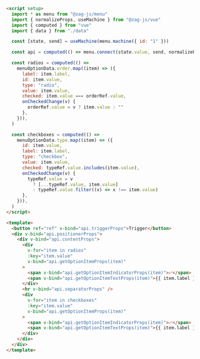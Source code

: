 ```html
<script setup>
  import * as menu from "@zag-js/menu"
  import { normalizeProps, useMachine } from "@zag-js/vue"
  import { computed } from "vue"
  import { data } from "./data"

  const [state, send] = useMachine(menu.machine({ id: "1" }))

  const api = computed(() => menu.connect(state.value, send, normalizeProps))

  const radios = computed(() =>
    menuOptionData.order.map((item) => ({
      label: item.label,
      id: item.value,
      type: "radio",
      value: item.value,
      checked: item.value === orderRef.value,
      onCheckedChange(v) {
        orderRef.value = v ? item.value : ""
      },
    })),
  )

  const checkboxes = computed(() =>
    menuOptionData.type.map((item) => ({
      id: item.value,
      label: item.label,
      type: "checkbox",
      value: item.value,
      checked: typeRef.value.includes(item.value),
      onCheckedChange(v) {
        typeRef.value = v
          ? [...typeRef.value, item.value]
          : typeRef.value.filter((x) => x !== item.value)
      },
    })),
  )
</script>

<template>
  <button ref="ref" v-bind="api.triggerProps">Trigger</button>
  <div v-bind="api.positionerProps">
    <div v-bind="api.contentProps">
      <div
        v-for="item in radios"
        :key="item.value"
        v-bind="api.getOptionItemProps(item)"
      >
        <span v-bind="api.getOptionItemIndicatorProps(item)">✅</span>
        <span v-bind="api.getOptionItemTextProps(item)">{{ item.label }}</span>
      </div>
      <hr v-bind="api.separatorProps" />
      <div
        v-for="item in checkboxes"
        :key="item.value"
        v-bind="api.getOptionItemProps(item)"
      >
        <span v-bind="api.getOptionItemIndicatorProps(item)">✅</span>
        <span v-bind="api.getOptionItemTextProps(item)">{{ item.label }}</span>
      </div>
    </div>
  </div>
</template>
```
